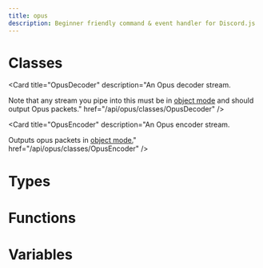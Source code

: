 ```yaml
---
title: opus
description: Beginner friendly command & event handler for Discord.js
---
```


# Classes

<Cards><Card title="OggDemuxer" description="Demuxes an Ogg stream (containing Opus audio) to output an Opus stream." href="/api/opus/classes/OggDemuxer" />

<Card title="OpusDecoder" description="An Opus decoder stream.

Note that any stream you pipe into this must be in
[object mode](https://nodejs.org/api/stream.html#stream_object_mode) and should output Opus packets." href="/api/opus/classes/OpusDecoder" />

<Card title="OpusEncoder" description="An Opus encoder stream.

Outputs opus packets in [object mode.](https://nodejs.org/api/stream.html#stream_object_mode)" href="/api/opus/classes/OpusEncoder" />

<Card
  title="OpusStream"
  description="Takes a stream of Opus data and outputs a stream of PCM data, or the inverse.
**You shouldn't directly instantiate this class, see opus.Encoder and opus.Decoder instead!**"
  href="/api/opus/classes/OpusStream"
/>

<Card title="WebmDemuxer" description="Demuxes a Webm stream (containing Opus audio) to output an Opus stream." href="/api/opus/classes/WebmDemuxer" /></Cards>

# Types

<Cards><Card title="IOpusStreamInit" description="Docs for type IOpusStreamInit" href="/api/opus/types/IOpusStreamInit" />

<Card title="IEncoder" description="Docs for type IEncoder" href="/api/opus/types/IEncoder" /></Cards>

# Functions

<Cards><Card title="addLibopusProvider" description="Add a new Opus provider to the registry. This will be tried to load in order at runtime." href="/api/opus/functions/addLibopusProvider" />

<Card
  title="removeLibopusProvider"
  description="Remove an Opus provider from the registry."
  href="/api/opus/functions/removeLibopusProvider"
/>

<Card title="setLibopusProvider" description="Set the Opus provider to use. This will override the automatic provider selection." href="/api/opus/functions/setLibopusProvider" /></Cards>

# Variables

<Cards><Card title="CTL" description="Docs for variable CTL" href="/api/opus/variables/CTL" />

<Card title="version" description="Docs for variable version" href="/api/opus/variables/version" /></Cards>
